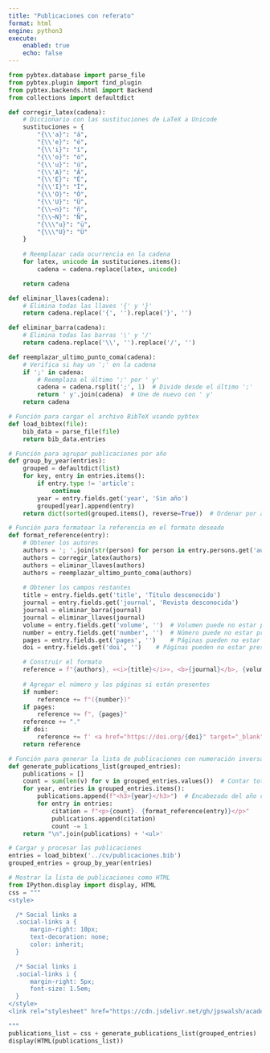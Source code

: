 ```yaml
---
title: "Publicaciones con referato"
format: html
engine: python3
execute:
    enabled: true
    echo: false
--- 
```


```python
from pybtex.database import parse_file
from pybtex.plugin import find_plugin
from pybtex.backends.html import Backend 
from collections import defaultdict

def corregir_latex(cadena):
    # Diccionario con las sustituciones de LaTeX a Unicode
    sustituciones = {
        "{\\'a}": "á", 
        "{\\'e}": "é",
        "{\\'i}": "í",
        "{\\'o}": "ó",
        "{\\'u}": "ú", 
        "{\\'A}": "Á",
        "{\\'E}": "É",
        "{\\'I}": "Í", 
        "{\\'O}": "Ó",  
        "{\\'U}": "Ú",
        "{\\~n}": "ñ", 
        "{\\~N}": "Ñ",
        "{\\\"u}": "ü",
        "{\\\"U}": "Ü"
    }
 
    # Reemplazar cada ocurrencia en la cadena
    for latex, unicode in sustituciones.items():
        cadena = cadena.replace(latex, unicode)

    return cadena

def eliminar_llaves(cadena):
    # Elimina todas las llaves '{' y '}' 
    return cadena.replace('{', '').replace('}', '')

def eliminar_barra(cadena):
    # Elimina todas las barras '\' y '/' 
    return cadena.replace('\\', '').replace('/', '')

def reemplazar_ultimo_punto_coma(cadena): 
    # Verifica si hay un ';' en la cadena
    if ';' in cadena:
        # Reemplaza el último ';' por ' y' 
        cadena = cadena.rsplit(';', 1)  # Divide desde el último ';'
        return ' y'.join(cadena)  # Une de nuevo con ' y'
    return cadena 

# Función para cargar el archivo BibTeX usando pybtex   
def load_bibtex(file): 
    bib_data = parse_file(file)
    return bib_data.entries

# Función para agrupar publicaciones por año
def group_by_year(entries):
    grouped = defaultdict(list) 
    for key, entry in entries.items(): 
        if entry.type != 'article':
            continue
        year = entry.fields.get('year', 'Sin año')
        grouped[year].append(entry)
    return dict(sorted(grouped.items(), reverse=True))  # Ordenar por año descendente

# Función para formatear la referencia en el formato deseado
def format_reference(entry):
    # Obtener los autores
    authors = '; '.join(str(person) for person in entry.persons.get('author', []))
    authors = corregir_latex(authors)
    authors = eliminar_llaves(authors)
    authors = reemplazar_ultimo_punto_coma(authors)
    
    # Obtener los campos restantes
    title = entry.fields.get('title', 'Título desconocido')
    journal = entry.fields.get('journal', 'Revista desconocida')
    journal = eliminar_barra(journal)
    journal = eliminar_llaves(journal)
    volume = entry.fields.get('volume', '')  # Volumen puede no estar presente
    number = entry.fields.get('number', '')  # Número puede no estar presente
    pages = entry.fields.get('pages', '')    # Páginas pueden no estar presentes 
    doi = entry.fields.get('doi', '')    # Páginas pueden no estar presentes

    # Construir el formato
    reference = f"{authors}, «<i>{title}</i>», <b>{journal}</b>, {volume}" 
    
    # Agregar el número y las páginas si están presentes
    if number:
        reference += f"({number})"
    if pages:
        reference += f", {pages}"
    reference += "."
    if doi:
        reference += f' <a href="https://doi.org/{doi}" target="_blank"><i class="ai ai-doi"></i></a>'
    return reference

# Función para generar la lista de publicaciones con numeración inversa
def generate_publications_list(grouped_entries):
    publications = []
    count = sum(len(v) for v in grouped_entries.values())  # Contar total de publicaciones
    for year, entries in grouped_entries.items():
        publications.append(f"<h3>{year}</h3>")  # Encabezado del año como HTML
        for entry in entries:
            citation = f"<p>{count}. {format_reference(entry)}</p>"
            publications.append(citation)
            count -= 1
    return "\n".join(publications) + '<ul>'

# Cargar y procesar las publicaciones
entries = load_bibtex('../cv/publicaciones.bib')
grouped_entries = group_by_year(entries) 

# Mostrar la lista de publicaciones como HTML
from IPython.display import display, HTML
css = """
<style>

  /* Social links a
  .social-links a {
      margin-right: 10px;
      text-decoration: none;
      color: inherit;
  }

  /* Social links i
  .social-links i {
      margin-right: 5px;
      font-size: 1.5em;
  }
</style>
<link rel="stylesheet" href="https://cdn.jsdelivr.net/gh/jpswalsh/academicons/css/academicons.min.css">

"""
publications_list = css + generate_publications_list(grouped_entries)
display(HTML(publications_list))

```

